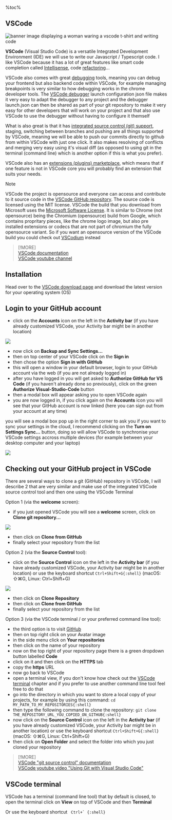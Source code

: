 %toc%

<article>

# VSCode

![banner image displaying a woman waring a vscode t-shirt and writing code](../../../../public/assets/images/app/web_development/posts/vscode/banner.png)

**VSCode** (Visual Studio Code) is a versatile Integrated Development Environment (IDE) we will use to write our Javascript / Typescript code. I like VSCode because it has a lot of great features like smart code completion called [Intellisense](https://code.visualstudio.com/docs/editor/intellisense), code [refactoring](https://code.visualstudio.com/docs/editor/refactoring)...

VSCode also comes with great [debugging](https://code.visualstudio.com/docs/editor/debugging) tools, meaning you can debug your frontend but also backend code within VSCode, for example managing breakpoints is very similar to how debugging works in the chrome developer tools. The [VSCode debugger](https://code.visualstudio.com/docs/editor/debugging) launch configuration json file makes it very easy to adapt the debugger to any project and the debugger launch.json can then be shared as part of your git repository to make it very easy for other developers that will work on your project and that also use VSCode to use the debugger without having to configure it themself 

What is also great is that it has [integrated source control (git) support](https://code.visualstudio.com/docs/sourcecontrol/overview), staging, switching between branches and pushing are all things supported by VSCode, meaning we will be able to push our commits directly to github from within VSCode with just one click. It also makes resolving of conflicts and merging very easy using it's visual diff (as opposed to using git in the terminal (command line) which is another option if this is what you prefer).

VSCode also has an [extensions (plugins) marketplace](https://code.visualstudio.com/docs/editor/extension-marketplace), which means that if one feature is not in VSCode core you will probably find an extension that suits your needs.

> [!NOTE]  
> VSCode the project is opensource and everyone can access and contribute to it source code in the [VSCode GitHub repository](https://github.com/microsoft/vscode). The source code is licensed using the MIT license. VSCode the build that you download from Microsoft uses the [Microsoft Software License](https://code.visualstudio.com/license). It is similar to Chrome (not opensource) being the Chromium (opensource) build from Google, which contains propritary pieces, like the chrome logo image, but also pre installed extensions or codecs that are not part of chromium the fully opensource variant. So if you want an opensource version of the VSCode build you could check out [VSCodium](https://vscodium.com/) instead

> [!MORE]  
> [VSCode documentation](https://code.visualstudio.com/docs)  
> [VSCode youtube channel](https://www.youtube.com/@code)  

## Installation

Head over to the [VSCode download page](https://code.visualstudio.com/Download) and download the latest version for your operating system (OS)

## Login to your GitHub account

* click on the **Accounts** icon on the left in the **Activity bar** (if you have already customized VSCode, your Activity bar might be in another location)

![](../../../../public/assets/images/app/web_development/posts/vscode/vscode_activity_bar_accounts_icon.png)

* now click on **Backup and Sync Settings...**
* then on top center of your VSCode click on the **Sign in**
* then chose the option **Sign in with GitHub**
* this will open a window in your default browser, login to your GitHub account via the web (if you are not already logged in)
* after you have logged in you will get asked to **Authorize GitHub for VS Code** (if you haven't already done so previously), click on the green **Authorize Visual-Studio-Code** button
* then a modal box will appear asking you to open VSCode again 
* you are now logged in, if you click again on the **Accounts** icon you will see that your GitHub account is now linked (here you can sign out from your account at any time)

you will see a modal box pop up in the right corner to ask you if you want to sync your settings in the cloud, I recommend clicking on the **Turn on Settings Sync...** button, doing so will allow VSCode to synchronise your VSCode settings accross multiple devices (for example between your desktop computer and your laptop)

![](../../../../public/assets/images/app/web_development/posts/vscode/vscode_synchronize_settings.png)

## Checking out your GitHub project in VSCode

There are several ways to clone a git (GitHub) repository in VSCode, I will describe 2 that are very similar and make use of the integrated VSCode source control tool and then one using the VSCode Terminal

Option 1 (via the **welcome** screen):

* if you just opened VSCode you will see a **welcome** screen, click on **Clone git repository...**

![](../../../../public/assets/images/app/web_development/posts/vscode/vscode_welcome_screen_clone_repository.png)

* then click on **Clone from GitHub**
* finally select your repository from the list

Option 2 (via the **Source Control** tool):

* click on the **Source Control** icon on the left in the **Activity bar** (if you have already customized VSCode, your Activity bar might be in another location) or use the keyboard shortcut `Ctrl+Shift+G{:shell}` (macOS: ⇧⌘G, Linux: Ctrl+Shift+G)

![](../../../../public/assets/images/app/web_development/posts/vscode/vscode_activity_bar_source_control_icon.png)

* then click on **Clone Repository**
* then click on **Clone from GitHub**
* finally select your repository from the list

Option 3 (via the VSCode terminal / or your preferred command line tool):

* the third option is to visit [GitHub](https://github.com/)
* then on top right click on your Avatar image
* in the side menu click on **Your repositories**
* then click on the name of your repository
* now on the top right of your repository page there is a green dropdown button labelled **Code**
* click on it and then click on the **HTTPS** tab
* copy the **https** URL
* now go back to VSCode
* open a terminal view, if you don't know how check out the [VSCode terminal](#vscode-terminal) chapter and if you prefer to use another command line tool feel free to do that
* go into the directory in which you want to store a local copy of your projects, for example by using this command: `cd MY_PATH_TO_MY_REPOSITORIES{:shell}`
* then type the following command to clone the repository: `git clone THE_REPOSITORY_URL_YOU_COPIED_ON_GITHUB{:shell}`
* now click on the **Source Control** icon on the left in the **Activity bar** (if you have already customized VSCode, your Activity bar might be in another location) or use the keyboard shortcut `Ctrl+Shift+G{:shell}` (macOS: ⇧⌘G, Linux: Ctrl+Shift+G)
* then click on **Open Folder** and select the folder into which you just cloned your repository

> [!MORE]  
> [VSCode "git source control" documentation](https://code.visualstudio.com/docs/sourcecontrol/intro-to-git)  
> [VSCode youtube video "Using Git with Visual Studio Code"](https://www.youtube.com/watch?v=i_23KUAEtUM)  

## VSCode terminal

VSCode has a terminal (command line tool) that by default is closed, to open the terminal click on **View** on top of VSCode and then **Terminal**

Or use the keyboard shortcut `` Ctrl+` {:shell}`` 

</article>